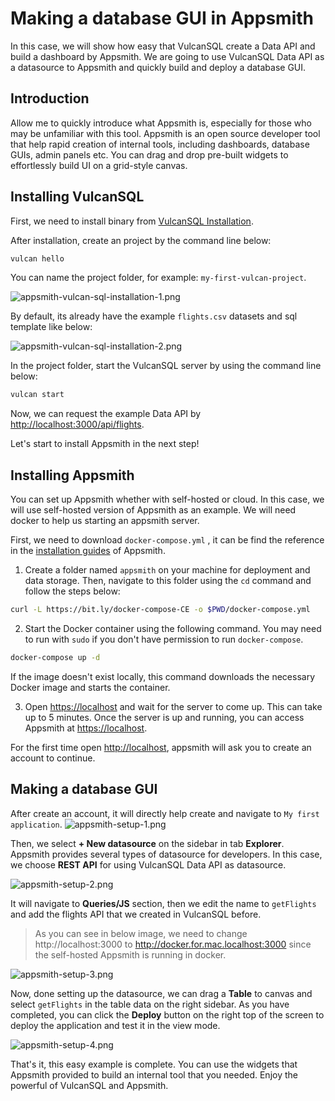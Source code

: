 # Making a database GUI in Appsmith 

In this case, we will show how easy that VulcanSQL create a Data API and build a dashboard by Appsmith. We are going to use VulcanSQL Data API as a datasource to Appsmith and quickly build and deploy a database GUI.

## Introduction
Allow me to quickly introduce what Appsmith is, especially for those who may be unfamiliar with this tool. Appsmith is an open source developer tool that help rapid creation of internal tools, including dashboards, database GUIs, admin panels etc. You can drag and drop pre-built widgets to effortlessly build UI on a grid-style canvas.

## Installing VulcanSQL
First, we need to install binary from [VulcanSQL Installation](https://vulcansql.com/docs/get-started/installation#install-from-binary). 

After installation, create an project by the command line below:
```bash
vulcan hello
```

You can name the project folder, for example:  `my-first-vulcan-project`.

![appsmith-vulcan-sql-installation-1.png](./imgs/appsmith-vulcan-sql-installation-1.png)

By default, its already have the example `flights.csv` datasets and sql template like below:

![appsmith-vulcan-sql-installation-2.png](./imgs/appsmith-vulcan-sql-installation-2.png)

In the project folder, start the VulcanSQL server by using the command line below:
```bash
vulcan start
```

Now, we can request the example Data API by [http://localhost:3000/api/flights](http://localhost:3000/api/flights).

Let's start to install Appsmith in the next step!

## Installing Appsmith
You can set up Appsmith whether with self-hosted or cloud. In this case, we will use self-hosted version of Appsmith as an example. We will need docker to help us starting an appsmith server.

First, we need to download `docker-compose.yml` , it can be find the reference in the [installation guides](https://docs.appsmith.com/getting-started/setup/installation-guides/docker#install-appsmith) of Appsmith.



1. Create a folder named `appsmith` on your machine for deployment and data storage. Then, navigate to this folder using the `cd` command and follow the steps below:

  ```bash
  curl -L https://bit.ly/docker-compose-CE -o $PWD/docker-compose.yml
  ```

2. Start the Docker container using the following command. You may need to run with `sudo` if you don't have permission to run `docker-compose`.

  ```bash
  docker-compose up -d
  ```

  If the image doesn't exist locally, this command downloads the necessary Docker image and starts the container.

3. Open [https://localhost](https://localhost/) and wait for the server to come up. This can take up to 5 minutes. Once the server is up and running, you can access Appsmith at [https://localhost](https://localhost/).

  For the first time open [http://localhost](http://localhost), appsmith will ask you to create an account to continue.

## Making a database GUI
After create an account, it will directly help create and navigate to `My first application`.
![appsmith-setup-1.png](./imgs/appsmith-setup-1.png)

Then, we select **+ New datasource** on the sidebar in tab **Explorer**. Appsmith provides several types of datasource for developers. In this case, we choose **REST API** for using VulcanSQL Data API as datasource.

![appsmith-setup-2.png](./imgs/appsmith-setup-2.png)

It will navigate to **Queries/JS** section, then we edit the name to `getFlights` and add the flights API that we created in VulcanSQL before.

> As you can see in below image, we need to change http://localhost:3000 to http://docker.for.mac.localhost:3000 since the self-hosted Appsmith is running in docker.

![appsmith-setup-3.png](./imgs/appsmith-setup-3.png)

Now, done setting up the datasource, we can drag a **Table** to canvas and select `getFlights` in the table data on the right sidebar. As you have completed, you can click the **Deploy** button on the right top of the screen to deploy the application and test it in the view mode.

![appsmith-setup-4.png](./imgs/appsmith-setup-4.png)

That's it, this easy example is complete. You can use the widgets that Appsmith provided to build an internal tool that you needed. Enjoy the powerful of VulcanSQL and Appsmith.
